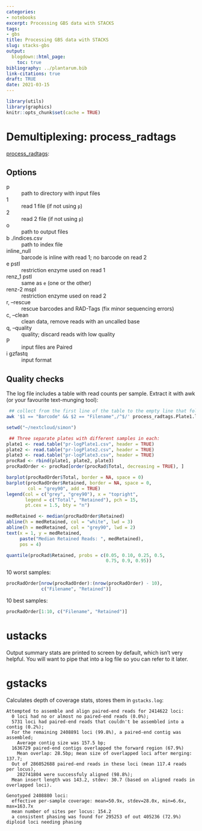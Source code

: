 ```yaml
---
categories:
- notebooks
excerpt: Processing GBS data with STACKS
tags:
- gbs
title: Processing GBS data with STACKS
slug: stacks-gbs
output:
  blogdown::html_page:
    toc: true
bibliography: ../plantarum.bib
link-citations: true
draft: TRUE
date: 2021-03-15
---
```


```R
library(utils)
library(graphics)
knitr::opts_chunk$set(cache = TRUE)
```

# Demultiplexing: process_radtags
[process_radtags](http://catchenlab.life.illinois.edu/stacks/comp/process_radtags.php):

## Options

p 
: path to directory with input files

1
: read 1 file (if not using `p`)

2
: read 2 file (if not using `p`)

o 
: path to output files

b ./indices.csv
: path to index file

inline_null 
: barcode is inline with read 1; no barcode on read 2

e pstI 
: restriction enzyme used on read 1

renz_1 pstI
: same as `e` (one or the other)

renz-2 mspI
: restriction enzyme used on read 2

r, --rescue 
: rescue barcodes and RAD-Tags (fix minor sequencing errors)

c, --clean
: clean data, remove reads with an uncalled base

q, --quality 
: quality; discard reads with low quality

P 
: input files are Paired

i gzfastq 
: input format


## Quality checks

The log file includes a table with read counts per sample. Extract it with
awk (or your favourite text-munging tool):


```bash
 ## collect from the first line of the table to the empty line that follows it:
awk '$1 == "Barcode" && $2 == "Filename",/^$/' process_radtags.Plate1.log > pr-logPlate1.csv
```

```R
setwd("~/nextcloud/simon")

 ## Three separate plates with different samples in each:
plate1 <- read.table("pr-logPlate1.csv", header = TRUE)
plate2 <- read.table("pr-logPlate2.csv", header = TRUE)
plate3 <- read.table("pr-logPlate3.csv", header = TRUE)
procRad <- rbind(plate1, plate2, plate3)
procRadOrder <- procRad[order(procRad$Total, decreasing = TRUE), ]

barplot(procRadOrder$Total, border = NA, space = 0)
barplot(procRadOrder$Retained, border = NA, space = 0, 
        col = "grey90", add = TRUE)
legend(col = c("grey", "grey90"), x = "topright", 
       legend = c("Total", "Retained"), pch = 15, 
       pt.cex = 1.5, bty = "n")

medRetained <- median(procRadOrder$Retained)
abline(h = medRetained, col = "white", lwd = 3)
abline(h = medRetained, col = "grey90", lwd = 2)
text(x = 1, y = medRetained,
     paste("Median Retained Reads: ", medRetained),
     pos = 4)

```

```R
quantile(procRad$Retained, probs = c(0.05, 0.10, 0.25, 0.5,
                                     0.75, 0.9, 0.95))
```

10 worst samples:
```R
procRadOrder[nrow(procRadOrder):(nrow(procRadOrder) - 10),
             c("Filename", "Retained")]
```

10 best samples:
```R
procRadOrder[1:10, c("Filename", "Retained")]
```



# ustacks

Output summary stats are printed to screen by default, which isn't very
helpful. You will want to pipe that into a log file so you can refer to it
later. 

# gstacks

Calculates depth of coverage stats, stores them in `gstacks.log`:

```
Attempted to assemble and align paired-end reads for 2414622 loci:
  0 loci had no or almost no paired-end reads (0.0%);
  5731 loci had paired-end reads that couldn't be assembled into a contig (0.2%);
  For the remaining 2408891 loci (99.8%), a paired-end contig was assembled;
    Average contig size was 157.5 bp;
  1636729 paired-end contigs overlapped the forward region (67.9%)
    Mean overlap: 28.5bp; mean size of overlapped loci after merging: 137.7;
  Out of 286052688 paired-end reads in these loci (mean 117.4 reads per locus),
    282741804 were successfuly aligned (98.8%);
  Mean insert length was 143.2, stdev: 30.7 (based on aligned reads in overlapped loci).

Genotyped 2408880 loci:
  effective per-sample coverage: mean=50.9x, stdev=28.0x, min=6.6x, max=163.7x
  mean number of sites per locus: 154.2
  a consistent phasing was found for 295253 of out 405236 (72.9%) diploid loci needing phasing
```

